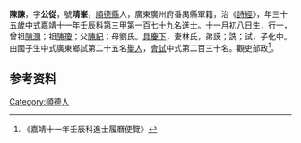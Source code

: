 {{明清人物信息框
| 姓名 = 陳諫
| 原名 =
| 圖片名稱= 
| 圖片大小 =
| 圖片說明 = 
| 最高職務 =
| 國家 = 大明 
| 爵位 =
| 籍貫 = [[順德縣|順德縣]]
| 族裔 = 
| 旗籍 = 
| 字號 = 
| 諡號 =
| 出生日期 = 十一月初八日
| 出生地點 =
| 逝世日期 = 
| 逝世地點 =
| 墓葬 =
| 配偶 = 林氏
| 親屬 = 曾祖[[陳潣|陳潣]]，祖[[陳瓊|陳瓊]]，父[[陳紀|陳紀]]，母劉氏
| 出身 =
* 嘉靖十一年壬辰科進士
| 經歷 =
| 著作 =  
*
*
*
}}
'''陳諫'''{{BD|1498年||1557年||}}，字'''公從'''，號'''晴峯'''，[[順德縣|順德縣]]人，廣東廣州府番禺縣軍籍，治《[[詩經|詩經]]》，年三十五歲中式嘉靖十一年壬辰科第三甲第一百七十九名進士。十一月初八日生，行一，曾祖[[陳潣|陳潣]]；祖[[陳瓊|陳瓊]]；父[[陳紀|陳紀]]；母劉氏。[[具慶下|具慶下]]，妻林氏，弟謨；詵；試，子化中。由國子生中式廣東鄉試第二十五名[[舉人|舉人]]，[[會試|會試]]中式第二百三十名。觀吏部政<ref>《嘉靖十一年壬辰科進士履曆便覽》</ref>。

== 参考资料 ==
{{reflist}}

{{嘉靖十一年壬辰科殿试金榜}}

{{Authority control}}

{{DEFAULTSORT:}}
[[Category:順德人|Category:順德人]]


{{明朝人物小作品}}